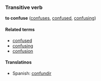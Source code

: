 ===Transitive verb===
'''to confuse''' ([[confuses]], [[confused]], [[confusing]])

====Related terms====
*[[confused]]
*[[confusing]]
*[[confusion]]

====Translatinos====
*Spanish: [[confundir]]